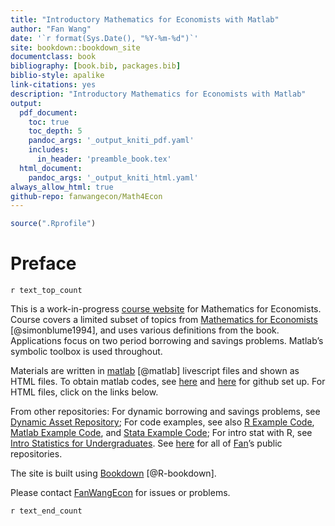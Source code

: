 ```yaml
---
title: "Introductory Mathematics for Economists with Matlab"
author: "Fan Wang"
date: '`r format(Sys.Date(), "%Y-%m-%d")`'
site: bookdown::bookdown_site
documentclass: book
bibliography: [book.bib, packages.bib]
biblio-style: apalike
link-citations: yes
description: "Introductory Mathematics for Economists with Matlab"
output:
  pdf_document:
    toc: true
    toc_depth: 5
    pandoc_args: '_output_kniti_pdf.yaml'
    includes:
      in_header: 'preamble_book.tex'
  html_document:
    pandoc_args: '_output_kniti_html.yaml'
always_allow_html: true
github-repo: fanwangecon/Math4Econ
---
```


```r
source(".Rprofile")
```

# Preface {-}

`r text_top_count`

This is a work-in-progress [course website](https://fanwangecon.github.io/Math4Econ/) for Mathematics for Economists. Course covers a limited subset of topics from [Mathematics for Economists](Mathematics for Economists) [@simonblume1994], and uses various definitions from the book. Applications focus on two period borrowing and savings problems. Matlab's symbolic toolbox is used throughout.

Materials are written in [matlab](https://www.mathworks.com/products/matlab.html) [@matlab] livescript files and shown as HTML files. To obtain matlab codes, see [here](docs/gitsetup.md) and [here](docs/gitsetupown.md) for github set up. For HTML files, click on the links below.

From other repositories: For dynamic borrowing and savings problems, see [Dynamic Asset Repository](https://fanwangecon.github.io/CodeDynaAsset/); For code examples, see also [R Example Code](https://fanwangecon.github.io/R4Econ/), [Matlab Example Code](https://fanwangecon.github.io/M4Econ/), and [Stata Example Code](https://fanwangecon.github.io/Stata4Econ/); For intro stat with R, see [Intro Statistics for Undergraduates](https://fanwangecon.github.io/Stat4Econ/). See [here](https://github.com/FanWangEcon) for all of [Fan](https://fanwangecon.github.io/)'s public repositories.

The site is built using [Bookdown](https://bookdown.org/) [@R-bookdown].

Please contact [FanWangEcon](https://fanwangecon.github.io/) for issues or problems.

`r text_end_count`
